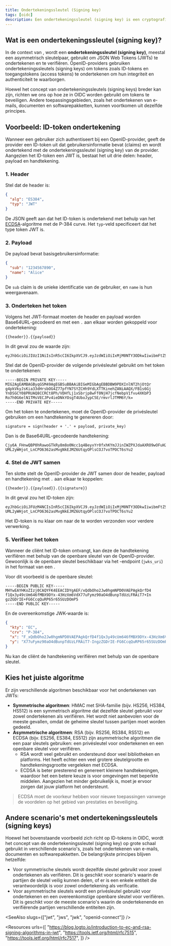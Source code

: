 ```yaml
---
title: Ondertekeningssleutel (Signing key)
tags: [oidc]
description: Een ondertekeningssleutel (signing key) is een cryptografische sleutel die wordt gebruikt om JSON Web Tokens te ondertekenen en te verifiëren in OpenID Connect (OIDC). Het wordt gebruikt om de integriteit en authenticiteit van de tokens die door de OpenID-provider zijn uitgegeven te waarborgen.
---
```


## Wat is een ondertekeningssleutel (signing key)?

In de context van <Ref slug="openid-connect" />, wordt een **ondertekeningssleutel (signing key)**, meestal een asymmetrisch sleutelpaar, gebruikt om <Ref slug="jwt">JSON Web Tokens (JWTs)</Ref> te ondertekenen en te verifiëren. OpenID-providers gebruiken ondertekeningssleutels (signing keys) om tokens zoals <Ref slug="id-token">ID-tokens</Ref> en <Ref slug="access-token">toegangstokens (access tokens)</Ref> te ondertekenen om hun integriteit en authenticiteit te waarborgen.

Hoewel het concept van ondertekeningssleutels (signing keys) breder kan zijn, richten we ons op hoe ze in OIDC worden gebruikt om tokens te beveiligen. Andere toepassingsgebieden, zoals het ondertekenen van e-mails, documenten en softwarepakketten, kunnen voortkomen uit dezelfde principes.

## Voorbeeld: ID-token ondertekening

Wanneer een gebruiker zich authentiseert bij een OpenID-provider, geeft de provider een ID-token uit dat gebruikersinformatie bevat (<Ref slug="claim">claims</Ref>) en wordt ondertekend met de ondertekeningssleutel (signing key) van de provider. Aangezien het ID-token een JWT is, bestaat het uit drie delen: header, payload en handtekening.

### 1. Header

Stel dat de header is:

```json
{
  "alg": "ES384",
  "typ": "JWT"
}
```

De JSON geeft aan dat het ID-token is ondertekend met behulp van het [ECDSA](https://en.wikipedia.org/wiki/Elliptic_Curve_Digital_Signature_Algorithm)-algoritme met de P-384 curve. Het `typ`-veld specificeert dat het type token JWT is.

### 2. Payload

De payload bevat basisgebruikersinformatie:

```json
{
  "sub": "1234567890",
  "name": "Alice"
}
```

De `sub` claim is de unieke identificatie van de gebruiker, en `name` is hun weergavenaam.

### 3. Onderteken het token

Volgens het JWT-formaat moeten de header en payload worden Base64URL-gecodeerd en met een `.` aan elkaar worden gekoppeld voor ondertekening:

```
{{header}}.{{payload}}
```

In dit geval zou de waarde zijn:

```
eyJhbGciOiJIUzI1NiIsInR5cCI6IkpXVCJ9.eyJzdWIiOiIxMjM0NTY3ODkwIiwibmFtZSI6IkFsaWNlIn0
```

Stel dat de OpenID-provider de volgende privésleutel gebruikt om het token te ondertekenen:

```
-----BEGIN PRIVATE KEY-----
MIG2AgEAMBAGByqGSM49AgEGBSuBBAAiBIGeMIGbAgEBBDBW9PDXInlNT2hjOtQr
g4pkVkyJsKia33dHrsbOG4Z77pfYN7SYZCHh9YdLXTTKinehZANiAAQX/FB1s6Gj
YnDSGCY08PRUAQ8CCRCt8Ph/VDHfLj1xSbrjp8wFf0NjH7jcfNebpV1fvu4XKbP3
Ro7h0G6elN1TMsVECJPv4ieDNkYOsgT4UboJypC5E/rmvrlJTMM6Y/k=
-----END PRIVATE KEY-----
```

Om het token te ondertekenen, moet de OpenID-provider de privésleutel gebruiken om een handtekening te genereren door:

```
signature = sign(header + '.' + payload, private_key)
```

Dan is de Base64URL-gecodeerde handtekening:

```
Cjy6A_FHnwQBP0hRawoGTkRy8m8o0Ncc1q4BeyxYr0fxhKYmJJinIWZPXJdaAXRO9wOFuH2-UML2yWHjot_LnCPO6362asMvgNkEJMZ6UtqyOPlsCOJ7voTPOCT6sYu2
```

### 4. Stel de JWT samen

Ten slotte stelt de OpenID-provider de JWT samen door de header, payload en handtekening met `.` aan elkaar te koppelen:

```
{{header}}.{{payload}}.{{signature}}
```

In dit geval zou het ID-token zijn:

```
eyJhbGciOiJFUzM4NCIsInR5cCI6IkpXVCJ9.eyJzdWIiOiIxMjM0NTY3ODkwIiwibmFtZSI6IkFsaWNlIn0.Cjy6A_FHnwQBP0hRawoGTkRy8m8o0Ncc1q4BeyxYr0fxhKYmJJinIWZPXJdaAXRO9wOFuH2-UML2yWHjot_LnCPO6362asMvgNkEJMZ6UtqyOPlsCOJ7voTPOCT6sYu2
```

Het ID-token is nu klaar om naar de <Ref slug="client" /> te worden verzonden voor verdere verwerking.

### 5. Verifieer het token

Wanneer de cliënt het ID-token ontvangt, kan deze de handtekening verifiëren met behulp van de openbare sleutel van de OpenID-provider. Gewoonlijk is de openbare sleutel beschikbaar via het <Ref slug="openid-connect-discovery" />-endpoint (`jwks_uri`) in het formaat van een <Ref slug="jwk" headingId="json-web-key-set-jwks" />.

Voor dit voorbeeld is de openbare sleutel:

```
-----BEGIN PUBLIC KEY-----
MHYwEAYHKoZIzj0CAQYFK4EEACIDYgAEF/xQdbOho2Jw0hgmNPD0VAEPAgkQrfD4
f1Qx3y49cUm646fMBX9DYx-43HzXm6VdX77uFymz90aO4dBunpTdUzLFRAiT7+In
gzZGDrIE+FG6CcqQuRP65r65SUzDOmP5
-----END PUBLIC KEY-----
```

En de overeenkomstige JWK-waarde is:

```json
{
  "kty": "EC",
  "crv": "P-384",
  "x": "F_xQdbOho2Jw0hgmNPD0VAEPAgkQrfD4f1Qx3y49cUm646fMBX9DYx-43HzXm6Vd",
  "y": "X77uFymz90aO4dBunpTdUzLFRAiT7-IngzZGDrIE-FG6CcqQuRP65r65SUzDOmP5"
}
```

Nu kan de cliënt de handtekening verifiëren met behulp van de openbare sleutel.

## Kies het juiste algoritme

Er zijn verschillende algoritmen beschikbaar voor het ondertekenen van JWTs:

- **Symmetrische algoritmen**: HMAC met SHA-familie (bijv. HS256, HS384, HS512) is een symmetrisch algoritme dat dezelfde sleutel gebruikt voor zowel ondertekenen als verifiëren. Het wordt niet aanbevolen voor de meeste gevallen, omdat de geheime sleutel tussen partijen moet worden gedeeld.
- **Asymmetrische algoritmen**: RSA (bijv. RS256, RS384, RS512) en ECDSA (bijv. ES256, ES384, ES512) zijn asymmetrische algoritmen die een paar sleutels gebruiken: een privésleutel voor ondertekenen en een openbare sleutel voor verifiëren.
  - RSA wordt veel gebruikt en ondersteund door veel bibliotheken en platforms. Het heeft echter een veel grotere sleutelgrootte en handtekeningsgrootte vergeleken met ECDSA.
  - ECDSA is beter presterend en genereert kleinere handtekeningen, waardoor het een betere keuze is voor omgevingen met beperkte middelen. Aangezien het minder gebruikelijk is, moet je ervoor zorgen dat jouw platform het ondersteunt.

> ECDSA moet de voorkeur hebben voor nieuwe toepassingen vanwege de voordelen op het gebied van prestaties en beveiliging.

## Andere scenario's met ondertekeningssleutels (signing keys)

Hoewel het bovenstaande voorbeeld zich richt op ID-tokens in OIDC, wordt het concept van de ondertekeningssleutel (signing key) op grote schaal gebruikt in verschillende scenario's, zoals het ondertekenen van e-mails, documenten en softwarepakketten. De belangrijkste principes blijven hetzelfde:

- Voor symmetrische sleutels wordt dezelfde sleutel gebruikt voor zowel ondertekenen als verifiëren. Dit is geschikt voor scenario's waarin de partijen de sleutel veilig kunnen delen, of er is een enkele entiteit die verantwoordelijk is voor zowel ondertekening als verificatie.
- Voor asymmetrische sleutels wordt een privésleutel gebruikt voor ondertekenen en een overeenkomstige openbare sleutel voor verifiëren. Dit is geschikt voor de meeste scenario's waarin de ondertekenende en verifiërende partijen verschillende entiteiten zijn.

<SeeAlso slugs={["jwt", "jws", "jwk", "openid-connect"]} />

<Resources
  urls={[
    "https://blog.logto.io/introduction-to-ec-and-rsa-signing-algorithms-in-jwt",
    "https://tools.ietf.org/html/rfc7515",
    "https://tools.ietf.org/html/rfc7517",
  ]}
/>